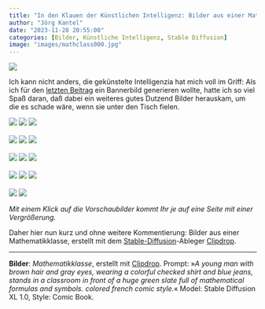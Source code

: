 ```yaml
---
title: "In den Klauen der Künstlichen Intelligenz: Bilder aus einer Mathe-Klasse"
author: "Jörg Kantel"
date: "2023-11-28 20:55:00"
categories: [Bilder, Künstliche Intelligenz, Stable Diffusion]
image: "images/mathclass000.jpg"
---
```


[![](images/mathclass000-b.jpg)](https://www.flickr.com/photos/schockwellenreiter/53362264856/)

Ich kann nicht anders, die gekünstelte Intelligenzia hat mich voll im Griff: Als ich für den [letzten Beitrag](https://kantel.github.io/posts/2023112803_numerical_python/) ein Bannerbild generieren wollte, hatte ich so viel Spaß daran, daß dabei ein weiteres gutes Dutzend Bilder herauskam, um die es schade wäre, wenn sie unter den Tisch fielen.

[![](images/mathclass001.jpg)](https://www.flickr.com/photos/schockwellenreiter/53362586119/)&nbsp;[![](images/mathclass002.jpg)](https://www.flickr.com/photos/schockwellenreiter/53362264851/)&nbsp;[![](images/mathclass003.jpg)](https://www.flickr.com/photos/schockwellenreiter/53362713660/)<br /><br />
[![](images/mathclass004.jpg)](https://www.flickr.com/photos/schockwellenreiter/53362264671/)&nbsp;[![](images/mathclass005.jpg)](https://www.flickr.com/photos/schockwellenreiter/53362713470/)&nbsp;[![](images/mathclass006.jpg)](https://www.flickr.com/photos/schockwellenreiter/53362713440/)<br /><br />
[![](images/mathclass007.jpg)](https://www.flickr.com/photos/schockwellenreiter/53361382042/)&nbsp;[![](images/mathclass008.jpg)](https://www.flickr.com/photos/schockwellenreiter/53362473743/)&nbsp;[![](images/mathclass009.jpg)](https://www.flickr.com/photos/schockwellenreiter/53362264436/)<br /><br />
[![](images/mathclass010.jpg)](https://www.flickr.com/photos/schockwellenreiter/53362264441/)&nbsp;[![](images/mathclass011.jpg)](https://www.flickr.com/photos/schockwellenreiter/53362264166/)&nbsp;[![](images/mathclass012.jpg)](https://www.flickr.com/photos/schockwellenreiter/53362585469/)<br /><br />
[![](images/mathclass013.jpg)](https://www.flickr.com/photos/schockwellenreiter/53362712990/)&nbsp;[![](images/mathclass014.jpg)](https://www.flickr.com/photos/schockwellenreiter/53362585439/)

*Mit einem Klick auf die Vorschaubilder kommt Ihr je auf eine Seite mit einer Vergrößerung.*

Daher hier nun kurz und ohne weitere Kommentierung: Bilder aus einer Mathematikklasse, erstellt mit dem [Stable-Diffusion](http://cognitiones.kantel-chaos-team.de/technikgeschichte/rechnerundnetze/stablediffusion.html)-Ableger [Clipdrop](https://clipdrop.co/stable-diffusion).

---

**Bilder**: *Mathematikklasse*, erstellt mit [Clipdrop](https://clipdrop.co/stable-diffusion). Prompt: »*A young man with brown hair and gray eyes, wearing a colorful checked shirt and blue jeans, stands in a classroom in front of a huge green slate full of mathematical formulas and symbols. colored french comic style.*« Model: Stable Diffusion XL&nbsp;1.0, Style: Comic Book.